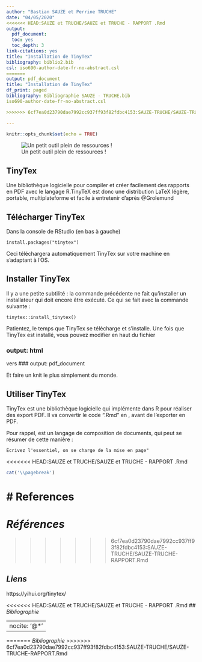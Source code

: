 ```yaml
---
author: "Bastian SAUZE et Perrine TRUCHE"
date: "04/05/2020"
<<<<<<< HEAD:SAUZE et TRUCHE/SAUZE et TRUCHE - RAPPORT .Rmd
output:
  pdf_document:
  toc: yes
  toc_depth: 3
link-citations: yes
title: "Installation de TinyTex"
bibliography: biblio2.bib
csl: iso690-author-date-fr-no-abstract.csl
=======
output: pdf_document
title: "Installation de TinyTex"
df_print: paged
bibliography: Bibliographie SAUZE - TRUCHE.bib
iso690-author-date-fr-no-abstract.csl

>>>>>>> 6cf7ea0d23790dae7992cc937ff93f82fdbc4153:SAUZE-TRUCHE/SAUZE-TRUCHE-RAPPORT.Rmd

---
```


```r
knitr::opts_chunk$set(echo = TRUE)
```

![Un petit outil plein de ressources !](logo-tinytex.png)

## TinyTex

Une bibliothèque logicielle pour compiler et créer facilement des rapports en PDF avec le langage R.TinyTeX est donc une distribution LaTeX légère, portable, multiplateforme et facile à entretenir d'après @Grolemund


## Télécharger TinyTex

Dans la console de RStudio (en bas à gauche)

```
install.packages("tinytex")
```
Ceci téléchargera automatiquement TinyTex sur votre machine en s'adaptant à l'OS.

## Installer TinyTex

Il y a une petite subtilité : la commande précédente ne fait qu'installer un installateur qui doit encore être exécuté. Ce qui se fait avec la commande suivante :

```
tinytex::install_tinytex()
```

Patientez, le temps que TinyTex se télécharge et s'installe.
Une fois que TinyTex est installé, vous pouvez modifier en haut du fichier

### output: html
vers
### output: pdf_document

Et faire un knit le plus simplement du monde.

## Utiliser TinyTex

TinyTex est une bibliothèque logicielle qui implémente \LaTeX dans R pour réaliser des export PDF. Il va convertir le code ".Rmd" en \LaTeX, avant de l'exporter en PDF. 

Pour rappel, \LaTeX est un langage de composition de documents, qui peut se résumer de cette manière :

```
Ecrivez l'essentiel, on se charge de la mise en page"
```

<<<<<<< HEAD:SAUZE et TRUCHE/SAUZE et TRUCHE - RAPPORT .Rmd
```r
cat('\\pagebreak')
```

# References
=======
# *Références*
>>>>>>> 6cf7ea0d23790dae7992cc937ff93f82fdbc4153:SAUZE-TRUCHE/SAUZE-TRUCHE-RAPPORT.Rmd

## *Liens*

https://yihui.org/tinytex/



<<<<<<< HEAD:SAUZE et TRUCHE/SAUZE et TRUCHE - RAPPORT .Rmd
## *Bibliographie*

---
nocite: '@*'
---
=======
*Bibliographie* 
>>>>>>> 6cf7ea0d23790dae7992cc937ff93f82fdbc4153:SAUZE-TRUCHE/SAUZE-TRUCHE-RAPPORT.Rmd
